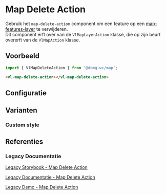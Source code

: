 
# Map Delete Action

<CustomDocMetaData id="map-action-layer-action-delete-action" />

Gebruik het `map-delete-action` component om een feature op een
[map-features-layer](/docs/map-layer-vector-layer-features-layer--map-features-layer-default) te verwijderen.<br/>
Dit component erft over van de `VlMapLayerAction` klasse, die op zijn beurt overerft van de `VlMapAction` klasse.


## Voorbeeld

```js
import { VlMapDeleteAction } from '@domg-wc/map';
```

```html
<vl-map-delete-action></vl-map-delete-action>
```

<Canvas of={VlMapDeleteActionStories.MapDeleteActionDefault} />


## Configuratie

<ArgTypes of={VlMapDeleteActionStories.MapDeleteActionDefault} />


## Varianten

### Custom style

<Canvas of={VlMapDeleteActionStories.MapDeleteActionCustomStyle} />


## Referenties

### Legacy Documentatie

[Legacy Storybook - Map Delete Action](https://webcomponenten.omgeving.vlaanderen.be/storybook/?path=/docs/custom-elements-vl-map-vl-map-delete-action--default)

[Legacy Documentatie - Map Delete Action](https://webcomponenten.omgeving.vlaanderen.be/doc/VlMapDeleteAction.html)

[Legacy Demo - Map Delete Action](https://webcomponenten.omgeving.vlaanderen.be/demo/vl-map-delete-action.html)
